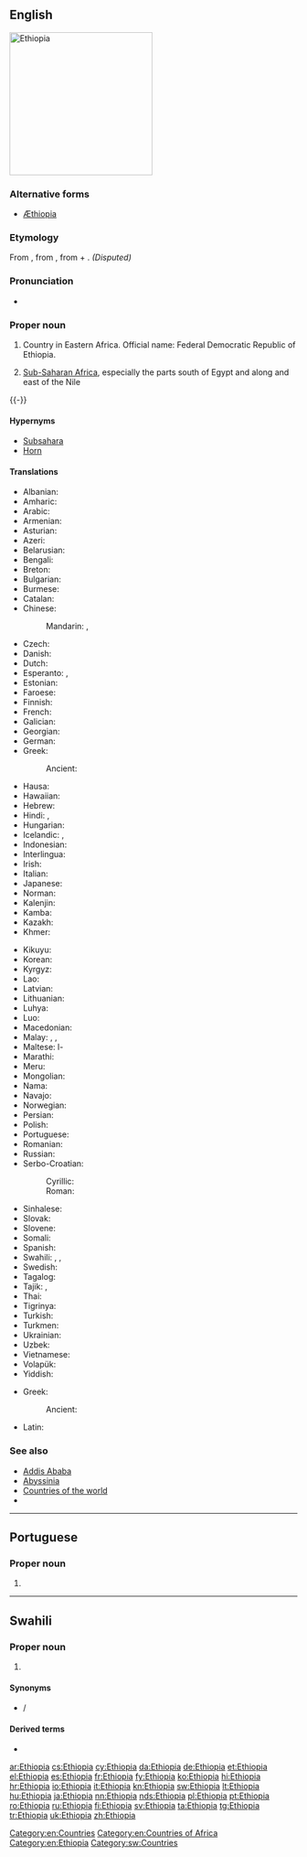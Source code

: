 ==English==
[[Image:Ethiopia (Africa orthographic projection).svg|250px|thumb|right|Ethiopia]]
{{wikipedia}}
{{wikipedia|Aethiopia (Classical Greek term)}}

===Alternative forms===
* [[Æthiopia]] {{qualifier|archaic}}

===Etymology===
From {{etyl|grc|en}} {{term|lang=grc|Αἰθιοπία}}, from {{term|lang=grc|Αἰθίοψ||charred complexion}}, from {{term|lang=grc|αἴθω||I burn}} + {{term|lang=grc|ὤψ||eye, face, complexion}}. ''(Disputed)''

===Pronunciation===
* {{IPA|/iθiˈoʊpiə/|lang=en}}

===Proper noun===
{{en-proper noun}}

# Country in Eastern Africa. Official name: Federal Democratic Republic of Ethiopia.
# {{context|historical|lang=en}} [[sub-Saharan Africa|Sub-Saharan Africa]], especially the parts south of Egypt and along and east of the Nile

{{-}}

====Hypernyms====
* [[Subsahara]]
* [[Horn]]

====Translations====
{{trans-top|country in Eastern Africa}}
* Albanian: {{t|sq|Etiopi|f}}
* Amharic: {{t|am|ኢትዮጵያ|tr=ʾityop̣p̣ya|sc=Ethi}}
* Arabic: {{t|ar|إِثِيُوبِيَا|f}}
* Armenian: {{t|hy|Եթովպիա}}
* Asturian: {{t+|ast|Etiopía}}
* Azeri: {{t+|az|Efiopiya}}
* Belarusian: {{t|be|Эфіо́пія|f}}
* Bengali: {{t|bn|ইথিওপিয়া|tr=ithi'opiẏa|sc=Beng}}
* Breton: {{t|br|Etiopia}}
* Bulgarian: {{t|bg|Етио́пия|f}}
* Burmese: {{t|my|အီသီယိုးပီးယားနိုင်ငံ|sc=Mymr}}
* Catalan: {{t+|ca|Etiòpia|f}}
* Chinese:
*: Mandarin: {{t+|cmn|埃塞俄比亞|sc=Hani}}, {{t+|cmn|埃塞俄比亚|tr=Āisài'ébǐyà|sc=Hani}}
* Czech: {{t+|cs|Etiopie|f}}
* Danish: {{t+|da|Etiopien}}
* Dutch: {{t+|nl|Ethiopië|n}}
* Esperanto: {{t|eo|Etiopio}}, {{t|eo|Etiopujo}}
* Estonian: {{t+|et|Etioopia}}
* Faroese: {{t|fo|Etiopia|f|n}}
* Finnish: {{t+|fi|Etiopia}}
* French: {{t+|fr|Éthiopie}}
* Galician: {{t+|gl|Etiopía}}
* Georgian: {{t|ka|ეთიოპია}}
* German: {{t+|de|Äthiopien|n}}
* Greek: {{t+|el|Αιθιοπία|f}}
*: Ancient: {{t|grc|Αἰθιοπία|f}}
* Hausa: {{t|ha|Habasha|f|alt=Habashà}}
* Hawaiian: {{t|haw|ʻAikiopa}}
* Hebrew: {{t|he|אתיופיה|f}} {{rftranslit|he}}
* Hindi: {{t+|hi|इथियोपिया}}, {{t+|hi|हबश|sc=Deva}}
* Hungarian: {{t+|hu|Etiópia}}
* Icelandic: {{t+|is|Eþíópía|f}}, {{t+|is|Etíópía|f}}
* Indonesian: {{t|id|Etiopia}}
* Interlingua: {{t|ia|Ethiopia}}
* Irish: {{t|ga|Aetóip|f|alt=an Aetóip}}
* Italian: {{t+|it|Etiopia|f}}
* Japanese: {{t+|ja|エチオピア|tr=Echiopia}}
* Norman: {{t|nrf|Êthiopie|f}}
* Kalenjin: {{t|kln|Ethiopia}}
* Kamba: {{t|kam|Ethiopia}}
* Kazakh: {{t|kk|Эфиопия|sc=Cyrl}}
* Khmer: {{t|km|អេត្យូពី|tr=eityopi|sc=Khmr}}
{{trans-mid}}
* Kikuyu: {{t|ki|Ethiopia}}
* Korean: {{t|ko|^에티오피아|sc=Hang}}
* Kyrgyz: {{t|ky|Эфиопия|sc=Cyrl}}
* Lao: {{t|lo|ເອທິໂອປີ|sc=Laoo}}
* Latvian: {{t+|lv|Etiopija|f}}
* Lithuanian: {{t+|lt|Etiopija|f}}
* Luhya: {{t|luy|Ethiopia}}
* Luo: {{t|luo|Ethiopia}}
* Macedonian: {{t+|mk|Етио́пија|f}}
* Malay: {{t|ms|Habsyah}}, {{t|ms|Ethiopia}}, {{qualifier|historical}} {{t|ms|Abessinia}}
* Maltese: l-{{t|mt|Etjopja}}
* Marathi: {{t|mr|इथियोपिया|m|sc=Deva}}
* Meru: {{t|mer|Ethiopia}}
* Mongolian: {{t+|mn|Этиоп|sc=Cyrl}}
* Nama: {{t|naq|Itopiab|m}}
* Navajo: {{t|nv|Iithiyópya}}
* Norwegian: {{t+|no|Etiopia}}
* Persian: {{t+|fa|اتیوپی|tr=etyupi}}
* Polish: {{t+|pl|Etiopia|f}}
* Portuguese: {{t+|pt|Etiópia|f}}
* Romanian: {{t+|ro|Etiopia|f}}
* Russian: {{t+|ru|Эфио́пия|f}}
* Serbo-Croatian:
*: Cyrillic: {{t|sh|Етиопија|f|sc=Cyrl}}
*: Roman: {{t+|sh|Etiopija|f}}
* Sinhalese: {{t|si|ඉතියෝපියාව|sc=Sinh}}
* Slovak: {{t|sk|Etiópia|f}}
* Slovene: {{t+|sl|Etiópija|f}}
* Somali: {{t|so|Itoobiya}}
* Spanish: {{t+|es|Etiopía|f}}
* Swahili: {{t+|sw|Uhabeshi}}, {{t|sw|Habeshi}}, {{t+|sw|Ethiopia}}
* Swedish: {{t+|sv|Etiopien}}
* Tagalog: {{t+|tl|Etiyopiya}}
* Tajik: {{t+|tg|Этиупия|sc=Cyrl}}, {{t|tg|Эфиопия|sc=Cyrl}}
* Thai: {{t+|th|เอธิโอเปีย|tr=aytíoh-bpia}}
* Tigrinya: {{t+|ti|ኢትዮጵያ|tr=ʾityop̣p̣ya|sc=Ethi}}
* Turkish: {{t+|tr|Etyopya}}
* Turkmen: {{t|tk|Efiopiýa}}
* Ukrainian: {{t+|uk|Ефіо́пія|f}}
* Uzbek: {{t+|uz|Efiopiya}}
* Vietnamese: {{t|vi|Ê-ti-ô-pi-a}}
* Volapük: {{t+|vo|Lätiopän}}
* Yiddish: {{t|yi|עטיאָפּיע|sc=Hebr}}
{{trans-bottom}}

{{trans-top|Sub-Saharan Africa (historical)}}
* Greek:
*: Ancient: {{t|grc|Αἰθιοπία|f}}
{{trans-mid}}
* Latin: {{t|la|Aethiopia|f}}
{{trans-bottom}}

===See also===
* [[Addis Ababa]]
* [[Abyssinia]]
* [[Appendix:Countries of the world|Countries of the world]]
* {{projectlink|wikipedia}}

[[Category:en:Countries]]
[[Category:en:Countries of Africa]]
[[Category:en:Ethiopia]]

----

==Portuguese==

===Proper noun===
{{pt-proper noun|f}}

# {{pt-obsolete-hellenism|Etiópia}}

----

==Swahili==

===Proper noun===
{{head|sw|proper noun}}

# {{l|en|Ethiopia}}

====Synonyms====
* {{l|sw|Uhabeshi}}/{{l|sw|Habeshi}}

====Derived terms====
* {{l|sw|Mwethiopia}}

[[Category:sw:Countries]]

[[ar:Ethiopia]]
[[cs:Ethiopia]]
[[cy:Ethiopia]]
[[da:Ethiopia]]
[[de:Ethiopia]]
[[et:Ethiopia]]
[[el:Ethiopia]]
[[es:Ethiopia]]
[[fr:Ethiopia]]
[[fy:Ethiopia]]
[[ko:Ethiopia]]
[[hi:Ethiopia]]
[[hr:Ethiopia]]
[[io:Ethiopia]]
[[it:Ethiopia]]
[[kn:Ethiopia]]
[[sw:Ethiopia]]
[[lt:Ethiopia]]
[[hu:Ethiopia]]
[[ja:Ethiopia]]
[[nn:Ethiopia]]
[[nds:Ethiopia]]
[[pl:Ethiopia]]
[[pt:Ethiopia]]
[[ro:Ethiopia]]
[[ru:Ethiopia]]
[[fi:Ethiopia]]
[[sv:Ethiopia]]
[[ta:Ethiopia]]
[[tg:Ethiopia]]
[[tr:Ethiopia]]
[[uk:Ethiopia]]
[[zh:Ethiopia]]